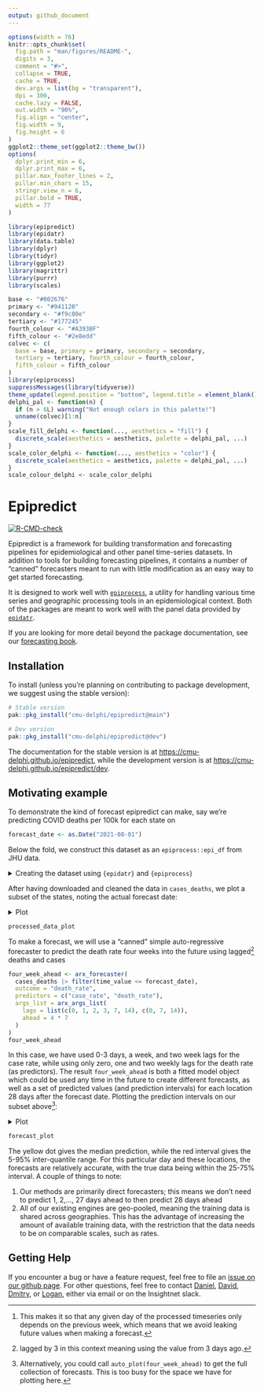 ```yaml
---
output: github_document
---
```


<!-- README.md is generated from README.Rmd. Please edit that file -->

```r
options(width = 76)
knitr::opts_chunk$set(
  fig.path = "man/figures/README-",
  digits = 3,
  comment = "#>",
  collapse = TRUE,
  cache = TRUE,
  dev.args = list(bg = "transparent"),
  dpi = 300,
  cache.lazy = FALSE,
  out.width = "90%",
  fig.align = "center",
  fig.width = 9,
  fig.height = 6
)
ggplot2::theme_set(ggplot2::theme_bw())
options(
  dplyr.print_min = 6,
  dplyr.print_max = 6,
  pillar.max_footer_lines = 2,
  pillar.min_chars = 15,
  stringr.view_n = 6,
  pillar.bold = TRUE,
  width = 77
)
```
```r
library(epipredict)
library(epidatr)
library(data.table)
library(dplyr)
library(tidyr)
library(ggplot2)
library(magrittr)
library(purrr)
library(scales)
```

```r
base <- "#002676"
primary <- "#941120"
secondary <- "#f9c80e"
tertiary <- "#177245"
fourth_colour <- "#A393BF"
fifth_colour <- "#2e8edd"
colvec <- c(
  base = base, primary = primary, secondary = secondary,
  tertiary = tertiary, fourth_colour = fourth_colour,
  fifth_colour = fifth_colour
)
library(epiprocess)
suppressMessages(library(tidyverse))
theme_update(legend.position = "bottom", legend.title = element_blank())
delphi_pal <- function(n) {
  if (n > 6L) warning("Not enough colors in this palette!")
  unname(colvec)[1:n]
}
scale_fill_delphi <- function(..., aesthetics = "fill") {
  discrete_scale(aesthetics = aesthetics, palette = delphi_pal, ...)
}
scale_color_delphi <- function(..., aesthetics = "color") {
  discrete_scale(aesthetics = aesthetics, palette = delphi_pal, ...)
}
scale_colour_delphi <- scale_color_delphi
```

# Epipredict

<!-- badges: start -->
[![R-CMD-check](https://github.com/cmu-delphi/epipredict/actions/workflows/R-CMD-check.yaml/badge.svg)](https://github.com/cmu-delphi/epipredict/actions/workflows/R-CMD-check.yaml)
<!-- badges: end -->

Epipredict is a framework for building transformation and forecasting pipelines
for epidemiological and other panel time-series datasets. 
In addition to tools for building forecasting pipelines, it contains a number of
"canned" forecasters meant to run with little modification as an easy way to get
started forecasting.

It is designed to work well with
[`epiprocess`](https://cmu-delphi.github.io/epiprocess/), a utility for handling
various time series and geographic processing tools in an epidemiological
context.
Both of the packages are meant to work well with the panel data provided by
[`epidatr`](https://cmu-delphi.github.io/epidatr/).

If you are looking for more detail beyond the package documentation, see our
[forecasting book](https://cmu-delphi.github.io/delphi-tooling-book/).

## Installation

To install (unless you're planning on contributing to package development, we
suggest using the stable version):

```r
# Stable version
pak::pkg_install("cmu-delphi/epipredict@main")

# Dev version
pak::pkg_install("cmu-delphi/epipredict@dev")
```

The documentation for the stable version is at
<https://cmu-delphi.github.io/epipredict>, while the development version is at
<https://cmu-delphi.github.io/epipredict/dev>.


## Motivating example

To demonstrate the kind of forecast epipredict can make, say we're predicting
COVID deaths per 100k for each state on

```r
forecast_date <- as.Date("2021-08-01")
```

Below the fold, we construct this dataset as an `epiprocess::epi_df` from JHU
data.

<details>
<summary> Creating the dataset using `{epidatr}` and `{epiprocess}` </summary>

This dataset can be found in the package as <TODO DOESN'T EXIST>; we demonstrate
some of the typically ubiquitous cleaning operations needed to be able to
forecast.
First we pull both jhu-csse cases and deaths from
[`{epidatr}`](https://cmu-delphi.github.io/epidatr/) package:

```r
cases <- pub_covidcast(
  source = "jhu-csse",
  signals = "confirmed_incidence_prop",
  time_type = "day",
  geo_type = "state",
  time_values = epirange(20200601, 20211231),
  geo_values = "*"
) |>
  select(geo_value, time_value, case_rate = value)

deaths <- pub_covidcast(
  source = "jhu-csse",
  signals = "deaths_incidence_prop",
  time_type = "day",
  geo_type = "state",
  time_values = epirange(20200601, 20211231),
  geo_values = "*"
) |>
  select(geo_value, time_value, death_rate = value)
cases_deaths <-
  full_join(cases, deaths, by = c("time_value", "geo_value")) |>
  as_epi_df(as_of = as.Date("2022-01-01"))
plot_locations <- c("ca", "ma", "ny", "tx")
# plotting the data as it was downloaded
cases_deaths |>
  filter(geo_value %in% plot_locations) |>
  pivot_longer(cols = c("case_rate", "death_rate"), names_to = "source") |>
  ggplot(aes(x = time_value, y = value)) +
  geom_line() +
  facet_grid(source ~ geo_value, scale = "free") +
  scale_x_date(date_breaks = "3 months", date_labels = "%Y %b") +
  theme(axis.text.x = element_text(angle = 90, hjust = 1))
```

As with basically any dataset, there is some cleaning that we will need to do to
make it actually usable; we'll use some utilities from
[`{epiprocess}`](https://cmu-delphi.github.io/epiprocess/) for this.  First, to
eliminate some of the noise coming from daily reporting, we do 7 day averaging
over a trailing window[^1]:

[^1]: This makes it so that any given day of the processed timeseries only
    depends on the previous week, which means that we avoid leaking future
    values when making a forecast.

```r
cases_deaths <-
  cases_deaths |>
  group_by(geo_value) |>
  epi_slide(
    cases_7dav = mean(case_rate, na.rm = TRUE),
    death_rate_7dav = mean(death_rate, na.rm = TRUE),
    .window_size = 7
  ) |>
  ungroup() |>
  mutate(case_rate = NULL, death_rate = NULL) |>
  rename(case_rate = cases_7dav, death_rate = death_rate_7dav)
```

Then trimming outliers, most especially negative values:

```r
cases_deaths <-
  cases_deaths |>
  group_by(geo_value) |>
  mutate(
    outlr_death_rate = detect_outlr_rm(
      time_value, death_rate, detect_negatives = TRUE
    ),
    outlr_case_rate = detect_outlr_rm(
      time_value, case_rate, detect_negatives = TRUE
    )
  ) |>
  unnest(cols = starts_with("outlr"), names_sep = "_") |>
  ungroup() |>
  mutate(
    death_rate = outlr_death_rate_replacement,
    case_rate = outlr_case_rate_replacement
  ) |>
  select(geo_value, time_value, case_rate, death_rate)
cases_deaths
```
</details>

After having downloaded and cleaned the data in `cases_deaths`, we plot a subset
of the states, noting the actual forecast date:

<details>
<summary> Plot </summary>
```r
forecast_date_label <-
  tibble(
    geo_value = rep(plot_locations, 2),
    source = c(rep("case_rate", 4), rep("death_rate", 4)),
    dates = rep(forecast_date - 7 * 2, 2 * length(plot_locations)),
    heights = c(rep(150, 4), rep(1.0, 4))
  )
processed_data_plot <-
  cases_deaths |>
  filter(geo_value %in% plot_locations) |>
  pivot_longer(cols = c("case_rate", "death_rate"), names_to = "source") |>
  ggplot(aes(x = time_value, y = value)) +
  geom_line() +
  facet_grid(source ~ geo_value, scale = "free") +
  geom_vline(aes(xintercept = forecast_date)) +
  geom_text(
    data = forecast_date_label,
    aes(x = dates, label = "forecast\ndate", y = heights),
    size = 3, hjust = "right"
  ) +
  scale_x_date(date_breaks = "3 months", date_labels = "%Y %b") +
  theme(axis.text.x = element_text(angle = 90, hjust = 1))
```
</details>
```r
processed_data_plot
```

To make a forecast, we will use a "canned" simple auto-regressive forecaster to
predict the death rate four weeks into the future using lagged[^3] deaths and
cases

[^3]: lagged by 3 in this context meaning using the value from 3 days ago.

```r
four_week_ahead <- arx_forecaster(
  cases_deaths |> filter(time_value <= forecast_date),
  outcome = "death_rate",
  predictors = c("case_rate", "death_rate"),
  args_list = arx_args_list(
    lags = list(c(0, 1, 2, 3, 7, 14), c(0, 7, 14)),
    ahead = 4 * 7
  )
)
four_week_ahead
```

In this case, we have used 0-3 days, a week, and two week lags for the case
rate, while using only zero, one and two weekly lags for the death rate (as
predictors).
The result `four_week_ahead` is both a fitted model object which could be used
any time in the future to create different forecasts, as well as a set of
predicted values (and prediction intervals) for each location 28 days after the
forecast date.
Plotting the prediction intervals on our subset above[^2]: 

[^2]: Alternatively, you could call `auto_plot(four_week_ahead)` to get the full
    collection of forecasts. This is too busy for the space we have for plotting
    here.

<details>
<summary> Plot </summary>

This is the same kind of plot as `processed_data_plot` above, but with the past
data narrowed somewhat

```r
narrow_data_plot <-
  cases_deaths |>
  filter(time_value > "2021-04-01") |>
  filter(geo_value %in% plot_locations) |>
  pivot_longer(cols = c("case_rate", "death_rate"), names_to = "source") |>
  ggplot(aes(x = time_value, y = value)) +
  geom_line() +
  facet_grid(source ~ geo_value, scale = "free") +
  geom_vline(aes(xintercept = forecast_date)) +
  geom_text(
    data = forecast_date_label,
    aes(x = dates, label = "forecast\ndate", y = heights),
    size = 3, hjust = "right"
  ) +
  scale_x_date(date_breaks = "3 months", date_labels = "%Y %b") +
  theme(axis.text.x = element_text(angle = 90, hjust = 1))
```

Putting that together with a plot of the bands, and a plot of the median
prediction.

```r
epiworkflow <- four_week_ahead$epi_workflow
restricted_predictions <-
  four_week_ahead$predictions |>
  filter(geo_value %in% plot_locations) |>
  rename(time_value = target_date, value = .pred) |>
  mutate(source = "death_rate")
forecast_plot <-
  narrow_data_plot |>
  epipredict:::plot_bands(
    restricted_predictions,
    levels = 0.9,
    fill = primary
  ) +
  geom_point(data = restricted_predictions,
             aes(y = .data$value),
             color = secondary)
```
</details>

```r
forecast_plot
```

The yellow dot gives the median prediction, while the red interval gives the
5-95%  inter-quantile range.
For this particular day and these locations, the forecasts are relatively
accurate, with the true data being within the 25-75% interval.
A couple of things to note:

1. Our methods are primarily direct forecasters; this means we don't need to
   predict 1, 2,..., 27 days ahead to then predict 28 days ahead
2. All of our existing engines are geo-pooled, meaning the training data is
   shared across geographies. This has the advantage of increasing the amount of
   available training data, with the restriction that the data needs to be on
   comparable scales, such as rates.

## Getting Help
If you encounter a bug or have a feature request, feel free to file an [issue on
our github page](https://github.com/cmu-delphi/epipredict/issues).
For other
questions, feel free to contact [Daniel](daniel@stat.ubc.ca), [David](davidweb@andrew.cmu.edu), [Dmitry](dshemetov@cmu.edu), or
[Logan](lcbrooks@andrew.cmu.edu), either via email or on the Insightnet slack.
